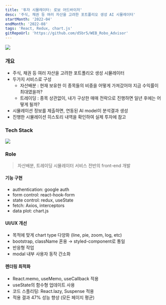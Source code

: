 ```yaml
---
title: '투자 시뮬레이터: 로보 어드바이저'
desc: '주식, 채권 등 여러 자산을 고려한 포트폴리오 생성 AI 시뮬레이터'
startMonth: '2022-04'
endMonth: '2022-08'
tags: 'React, Redux, chart.js'
gitRepoUrl: 'https://github.com/d5br5/WEB_Robo_Advisor'
---
```


![](https://user-images.githubusercontent.com/40906871/180706515-44108979-795a-40c8-b23e-570c4f80c804.png)

### 개요
 
- 주식, 채권 등 여러 자산을 고려한 포트폴리오 생성 시뮬레이터
- 두가지 서비스로 구성
    - 자산배분 : 현재 보유한 이 종목들의 비중을 어떻게 가져갔어야 지금 수익률이 최대였을까?
    - 트레이딩 : 종목 상관없이, 내가 구상한 매매 전략으로 진행하면 일년 후에는 어떻게 될까?
- 시뮬레이션 정보를 제출하면, 연동된 AI model이 분석결과 생성
- 진행한 시뮬레이션 히스토리 내역을 확인하여 실제 투자에 참고

### Tech Stack

![](https://user-images.githubusercontent.com/40906871/175820678-644b0195-4939-4b46-bd8b-627c93c3a630.png)


### Role

> 자산배분, 트레이딩 시뮬레이터 서비스 전반의 front-end 개발

#### 기능 구현
- authentication: google auth
- form control: react-hook-form
- state control: redux, useState
- fetch: Axios, interceptors
- data plot: chart.js

#### UI/UX 개선
- 목적에 맞게 chart type 다양화 (line, pie, zoom, log, etc)
- bootstrap, className 혼용 → styled-component로 통일
- 반응형 작업
- modal 내부 사용자 동작 간소화

#### 렌더링 최적화
- React.memo, useMemo, useCallback 적용
- useState의 함수형 업데이트 사용
- 코드 스플리팅: React.lazy, Suspense 적용
- 적용 결과 47% 성능 향상 (모든 페이지 평균)
